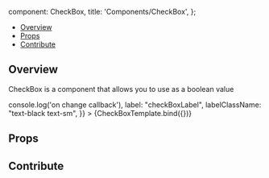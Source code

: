 
  component: CheckBox,
  title: 'Components/CheckBox',
};

<Meta title="Components/CheckBox" component={CheckBox} />


<Heading title="CheckBox" componentRelativePath="CheckBox/CheckBox.tsx" />

- [Overview](#overview)
- [Props](#props)
- [Contribute](#contribute)

## Overview

CheckBox is a component that allows you to use as a boolean value

<Canvas>
  <Story
    name="Overview"
    args={{
      checked: false,
      onChange: () => console.log('on change callback'),
      label: "checkBoxLabel",
      labelClassName: "text-black text-sm",
    }}
  >
    {CheckBoxTemplate.bind({})}
  </Story>
</Canvas>

## Props

<ArgsTable of={CheckBox} />

## Contribute

<Footer componentRelativePath="CheckBox/__stories__/CheckBox.stories.mdx" />
